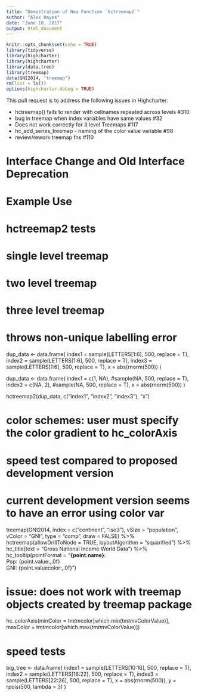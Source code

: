 ```yaml
---
title: "Demostration of New Function `hctreemap2`"
author: "Alex Hayes"
date: "June 18, 2017"
output: html_document
---
```


```r
knitr::opts_chunk$set(echo = TRUE)
library(tidyverse)
library(highcharter)
library(highcharter)
library(data.tree)
library(treemap)
data(GNI2014, "treemap")
rm(list = ls())
options(highcharter.debug = TRUE)
```

This pull request is to address the following issues in Highcharter:

* hctreemap() fails to render with cellnames repeated across levels #310
* bug in treemap when index variables have same values #32
* Does not work correctly for 3 level Treemaps #117
* hc_add_series_treemap - naming of the color value variable #98
* review/rework treemap fns #110

# Interface Change and Old Interface Deprecation

# Example Use

# hctreemap2 tests

# single level treemap

# two level treemap

# three level treemap

# throws non-unique labelling error

dup_data <- data.frame(
  index1 = sample(LETTERS[1:6], 500, replace = T),
  index2 = sample(LETTERS[1:6], 500, replace = T),
  index3 = sample(LETTERS[1:6], 500, replace = T),
  x = abs(rnorm(500))
)

dup_data <- data.frame(
  index1 = c(1, NA), #sample(NA, 500, replace = T),
  index2 = c(NA, 2), #sample(NA, 500, replace = T),
  x = abs(rnorm(500))
)

hctreemap2(dup_data, c("index1", "index2", "index3"), "x")

# color schemes: user must specify the color gradient to hc_colorAxis

# speed test compared to proposed development version

# current development version seems to have an error using color var


treemap(GNI2014, index = c("continent", "iso3"),
              vSize = "population", vColor = "GNI",
              type = "comp",
              draw = FALSE) %>%
hctreemap(allowDrillToNode = TRUE, layoutAlgorithm = "squarified") %>% 
     hc_title(text = "Gross National Income World Data") %>%
     hc_tooltip(pointFormat = "<b>{point.name}</b>:<br>
                               Pop: {point.value:,.0f}<br>
                               GNI: {point.valuecolor:,.0f}")

# issue: does not work with treemap objects created by treemap package

hc_colorAxis(minColor = tm$tm$color[which.min(tm$tm$vColorValue)],
             maxColor = tm$tm$color[which.max(tm$tm$vColorValue)])

# speed tests
big_tree <- data.frame(
  index1 = sample(LETTERS[10:16], 500, replace = T),
  index2 = sample(LETTERS[16:22], 500, replace = T),
  index3 = sample(LETTERS[22:26], 500, replace = T),
  x = abs(rnorm(500)),
  y = rpois(500, lambda = 3)
)
